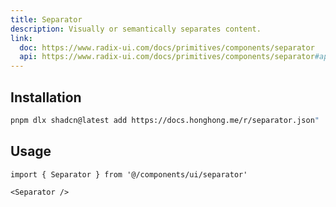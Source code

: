 ```yaml
---
title: Separator
description: Visually or semantically separates content.
link:
  doc: https://www.radix-ui.com/docs/primitives/components/separator
  api: https://www.radix-ui.com/docs/primitives/components/separator#api-reference
---
```


<ComponentPreview name='separator/separator' />

## Installation

```bash
pnpm dlx shadcn@latest add https://docs.honghong.me/r/separator.json"
```

## Usage

```tsx
import { Separator } from '@/components/ui/separator'
```

```tsx
<Separator />
```
